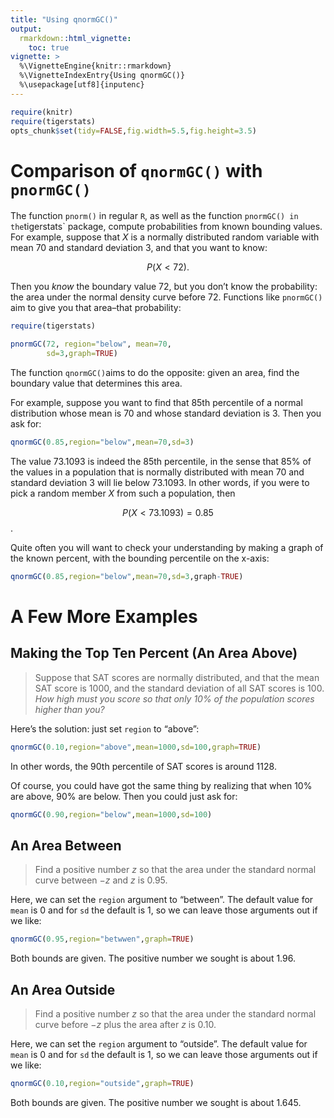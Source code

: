 ```yaml
---
title: "Using qnormGC()"
output:
  rmarkdown::html_vignette:
    toc: true
vignette: >
  %\VignetteEngine{knitr::rmarkdown}
  %\VignetteIndexEntry{Using qnormGC()}
  %\usepackage[utf8]{inputenc}
---
```


```r
require(knitr)
require(tigerstats)
opts_chunk$set(tidy=FALSE,fig.width=5.5,fig.height=3.5)
```

# Comparison of `qnormGC()` with `pnormGC()`

The function `pnorm()` in regular `R`, as well as the function `pnormGC() in the `tigerstats` package, compute probabilities from known bounding values.  For example, suppose that $X$ is a normally distributed random variable with mean 70 and standard deviation 3, and that you want to know:

$$P(X < 72).$$

Then you *know* the boundary value 72, but you don't know the probability:  the area under the normal density curve before 72.  Functions like `pnormGC()` aim to give you that area--that probability:

```r
require(tigerstats)
```

```r
pnormGC(72, region="below", mean=70,
        sd=3,graph=TRUE)
```

The function `qnormGC()`aims to do the opposite:  given an area, find the boundary value that determines this area.

For example, suppose you want to find that 85th percentile of a normal distribution whose mean is 70 and whose standard deviation is 3.  Then you ask for:

```r
qnormGC(0.85,region="below",mean=70,sd=3)
```

The value 73.1093 is indeed the 85th percentile, in the sense that 85% of the values in a population that is normally distributed with mean 70 and standard deviation 3 will lie below 73.1093.  In other words, if you were to pick a random member $X$ from such a population, then

$$P(X < 73.1093) = 0.85$$.

Quite often you will want to check your understanding by making a graph of the known percent, with the bounding percentile on the x-axis:

```r
qnormGC(0.85,region="below",mean=70,sd=3,graph-TRUE)
```

# A Few More Examples

## Making the Top Ten Percent (An Area Above)

  >Suppose that SAT scores are normally distributed, and that the mean SAT score is 1000, and the standard deviation of all SAT scores is 100.  *How high must you score so that only 10% of the population scores higher than you?*

Here's the solution:  just set `region` to "above":

```r
qnormGC(0.10,region="above",mean=1000,sd=100,graph=TRUE)
```

In other words, the 90th percentile of SAT scores is around 1128.

Of course, you could have got the same thing by realizing that when 10% are above, 90% are below.  Then you could just ask for:

```r
qnormGC(0.90,region="below",mean=1000,sd=100)
```


## An Area Between

  >Find a positive number $z$ so that the area under the standard normal curve between $-z$ and $z$ is 0.95.
  
Here, we can set the `region` argument to "between".  The default value for `mean` is 0 and for `sd` the default is 1, so we can leave those arguments out if we like:

```r
qnormGC(0.95,region="betwwen",graph=TRUE)
```

Both bounds are given.  The positive number we sought is about 1.96.

## An Area Outside

  >Find a positive number $z$ so that the area under the standard normal curve before $-z$ plus the area  after $z$ is 0.10.
  
Here, we can set the `region` argument to "outside".  The default value for `mean` is 0 and for `sd` the default is 1, so we can leave those arguments out if we like:

```r
qnormGC(0.10,region="outside",graph=TRUE)
```

Both bounds are given.  The positive number we sought is about 1.645.

